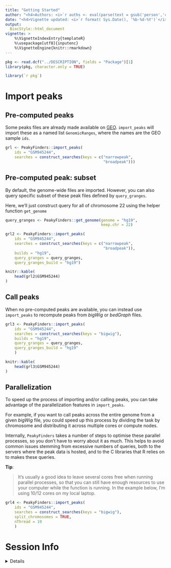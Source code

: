 ```yaml
---
title: "Getting Started" 
author: "<h4>Authors: <i>`r auths <- eval(parse(text = gsub('person','c',read.dcf('../DESCRIPTION', fields = 'Authors@R'))));paste(auths[names(auths)=='given'],auths[names(auths)=='family'], collapse = ', ')`</i></h4>" 
date: "<h4>Vignette updated: <i>`r format( Sys.Date(), '%b-%d-%Y')`</i></h4>"
output:
  BiocStyle::html_document
vignette: >
    %\VignetteIndexEntry{templateR} 
    %\usepackage[utf8]{inputenc}
    %\VignetteEngine{knitr::rmarkdown}
---
```



```r
pkg <- read.dcf("../DESCRIPTION", fields = "Package")[1]
library(pkg, character.only = TRUE)
```


```R
library(`r pkg`)
```

# Import peaks

## Pre-computed peaks

Some peaks files are already made available on [GEO](https://www.ncbi.nlm.nih.gov/geo/). 
`import_peaks` will import these as a named list `GenomicRanges`, 
where the names are the GEO sample `ids`. 

```r
grl <- PeakyFinders::import_peaks(
    ids = "GSM945244",
    searches = construct_searches(keys = c("narrowpeak",
                                           "broadpeak"))) 
```


## Pre-computed peak: subset

By default, the genome-wide files are imported.
However, you can also query specific subset of these peak files
defined by `query_granges`. 

Here, we'll just construct query for all of chromosome 22 
using the helper function `get_genome`

```r
query_granges <- PeakyFinders::get_genome(genome = "hg19",
                                          keep.chr = 22)

grl2 <- PeakyFinders::import_peaks(
    ids = "GSM945244",
    searches = construct_searches(keys = c("narrowpeak",
                                           "broadpeak")),
    builds = "hg19",
    query_granges = query_granges,
    query_granges_build = "hg19") 

knitr::kable(
    head(grl2$GSM945244)
)
```

## Call peaks

When no pre-computed peaks are available, you can instead use `import_peaks` to recompute peaks from *bigWig* or *bedGraph* files.  

```r
grl3 <- PeakyFinders::import_peaks(
    ids = "GSM945244",
    searches = construct_searches(keys = "bigwig"),
    builds = "hg19",
    query_granges = query_granges,
    query_granges_build = "hg19"
    ) 

knitr::kable(
    head(grl3$GSM945244)
)
```
## Parallelization

To speed up the process of importing and/or calling peaks, 
you can take advantage of the parallelization features in `import_peaks`. 

For example, if you want to call peaks across the entire genome
from a given *bigWig* file, you could speed up this process by dividing the task by chromosome and distributing it across multiple cores or compute nodes. 

Internally, `PeakyFinders` takes a number of steps to optimise these parallel processes, so you don't have to worry about it as much. This helps to avoid common issues stemming from excessive numbers of queries, both to the servers where the peak data is hosted, and to the C libraries that R relies on to makes these queries.  

**Tip**:  

> It's usually a good idea to leave several cores free when running parallel processes, so that you can still have enough resources to use your computer while the function is running. In the example below, I'm using 10/12 cores on my local laptop. 

```r
grl4 <- PeakyFinders::import_peaks(
    ids = "GSM945244",
    searches = construct_searches(keys = "bigwig"),
    split_chromosomes = TRUE,
    nThread = 10
    )  
```


# Session Info 

<details> 

```r
utils::sessionInfo()
```

</details>  

<br>

